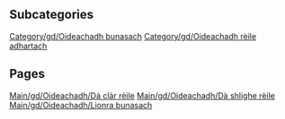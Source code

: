 
== Subcategories ==
[[Category/gd/Oideachadh bunasach]]
[[Category/gd/Oideachadh rèile adhartach]]

== Pages ==
[[Main/gd/Oideachadh/Dà clàr rèile]]
[[Main/gd/Oideachadh/Dà shlighe rèile]]
[[Main/gd/Oideachadh/Lìonra bunasach]]
